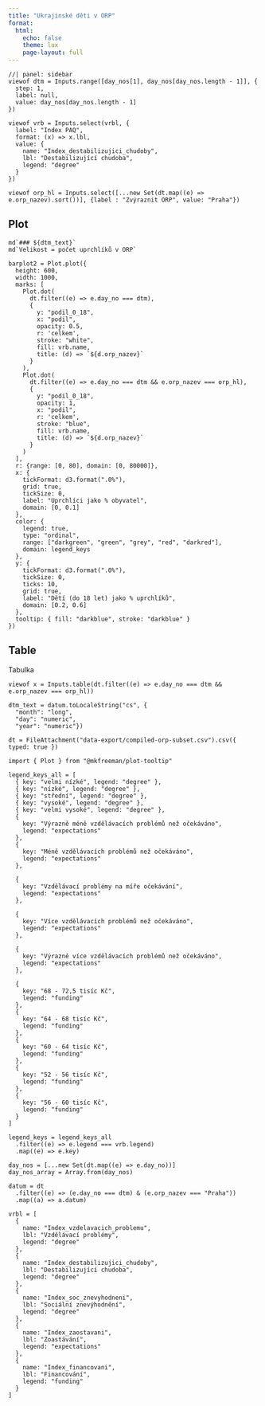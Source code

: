 ```yaml
---
title: "Ukrajinské děti v ORP"
format: 
  html:
    echo: false
    theme: lux
    page-layout: full
---
```


```ojs
//| panel: sidebar
viewof dtm = Inputs.range([day_nos[1], day_nos[day_nos.length - 1]], {
  step: 1,
  label: null,
  value: day_nos[day_nos.length - 1]
})

viewof vrb = Inputs.select(vrbl, {
  label: "Index PAQ",
  format: (x) => x.lbl,
  value: {
    name: "Index_destabilizujici_chudoby",
    lbl: "Destabilizující chudoba",
    legend: "degree"
  }
})

viewof orp_hl = Inputs.select([...new Set(dt.map((e) => e.orp_nazev).sort())], {label : "Zvýraznit ORP", value: "Praha"})
```

::: panel-tabset

## Plot

```ojs
md`### ${dtm_text}`
md`Velikost = počet uprchlíků v ORP`
```

```ojs
barplot2 = Plot.plot({
  height: 600,
  width: 1000,
  marks: [
    Plot.dot(
      dt.filter((e) => e.day_no === dtm),
      {
        y: "podil_0_18",
        x: "podil",
        opacity: 0.5,
        r: 'celkem',
        stroke: "white",
        fill: vrb.name,
        title: (d) => `${d.orp_nazev}`
      }
    ),
    Plot.dot(
      dt.filter((e) => e.day_no === dtm && e.orp_nazev === orp_hl),
      {
        y: "podil_0_18",
        opacity: 1,
        x: "podil",
        r: 'celkem',
        stroke: "blue",
        fill: vrb.name,
        title: (d) => `${d.orp_nazev}`
      }
    )
  ],
  r: {range: [0, 80], domain: [0, 80000]},
  x: {
    tickFormat: d3.format(".0%"),
    grid: true,
    tickSize: 0,
    label: "Uprchlíci jako % obyvatel",
    domain: [0, 0.1]
  },
  color: {
    legend: true,
    type: "ordinal",
    range: ["darkgreen", "green", "grey", "red", "darkred"],
    domain: legend_keys
  },
  y: {
    tickFormat: d3.format(".0%"),
    tickSize: 0,
    ticks: 10,
    grid: true,
    label: "Dětí (do 18 let) jako % uprchlíků",
    domain: [0.2, 0.6]
  },
  tooltip: { fill: "darkblue", stroke: "darkblue" }
})
```

## Table

Tabulka

```ojs
viewof x = Inputs.table(dt.filter((e) => e.day_no === dtm && e.orp_nazev === orp_hl))
```


```ojs
dtm_text = datum.toLocaleString("cs", {
  "month": "long",
  "day": "numeric",
  "year": "numeric"})
```

:::

```ojs
dt = FileAttachment("data-export/compiled-orp-subset.csv").csv({ typed: true })
```

```ojs
import { Plot } from "@mkfreeman/plot-tooltip"
```

```ojs
legend_keys_all = [
  { key: "velmi nízké", legend: "degree" },
  { key: "nízké", legend: "degree" },
  { key: "střední", legend: "degree" },
  { key: "vysoké", legend: "degree" },
  { key: "velmi vysoké", legend: "degree" },
  {
    key: "Výrazně méně vzdělávacích problémů než očekáváno",
    legend: "expectations"
  },
  {
    key: "Méně vzdělávacích problémů než očekáváno",
    legend: "expectations"
  },

  {
    key: "Vzdělávací problémy na míře očekávání",
    legend: "expectations"
  },

  {
    key: "Více vzdělávacích problémů než očekáváno",
    legend: "expectations"
  },

  {
    key: "Výrazně více vzdělávacích problémů než očekáváno",
    legend: "expectations"
  },

  {
    key: "68 - 72,5 tisíc Kč",
    legend: "funding"
  },
  {
    key: "64 - 68 tisíc Kč",
    legend: "funding"
  },
  {
    key: "60 - 64 tisíc Kč",
    legend: "funding"
  },
  {
    key: "52 - 56 tisíc Kč",
    legend: "funding"
  },
  {
    key: "56 - 60 tisíc Kč",
    legend: "funding"
  }
]
```


```ojs
legend_keys = legend_keys_all
  .filter((e) => e.legend === vrb.legend)
  .map((e) => e.key)
```

```ojs
day_nos = [...new Set(dt.map((e) => e.day_no))]
day_nos_array = Array.from(day_nos)
```

```ojs
datum = dt
  .filter((e) => (e.day_no === dtm) & (e.orp_nazev === "Praha"))
  .map((a) => a.datum)
```


```ojs
vrbl = [
  {
    name: "Index_vzdelavacich_problemu",
    lbl: "Vzdělávací problémy",
    legend: "degree"
  },
  {
    name: "Index_destabilizujici_chudoby",
    lbl: "Destabilizující chudoba",
    legend: "degree"
  },
  {
    name: "Index_soc_znevyhodneni",
    lbl: "Sociální znevýhodnění",
    legend: "degree"
  },
  {
    name: "Index_zaostavani",
    lbl: "Zoastávání",
    legend: "expectations"
  },
  {
    name: "Index_financovani",
    lbl: "Financování",
    legend: "funding"
  }
]
```
